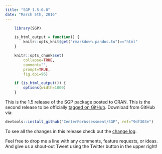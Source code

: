```yaml
---
title: "SGP 1.5-0.0"
date: "March 5th, 2016"
---
```


```r
    library(SGP)

    is_html_output = function() {
        knitr::opts_knit$get("rmarkdown.pandoc.to")=="html"
    }

    knitr::opts_chunk$set(
        collapse=TRUE,
        comment="",
        prompt=TRUE,
        fig.dpi=96)

    if (is_html_output()) {
        options(width=1000)
    }
```


This is the 1.5 release of the SGP package posted to CRAN. This is the second release to be officially [tagged on GitHub](https://github.com/CenterForAssessment/SGP/releases/tag/9df303e). Download from GitHub via:

```r
devtools::install_github("CenterForAssessment/SGP", ref="9df303e")
```

To see all the changes in this release check out the [change log](https://sgp.io/news/index.html#sgp-1-5-0-0).


Feel free to drop me a line with any comments, feature requests, or ideas. And give us a shout-out Tweet using the Twitter button in the upper right!
